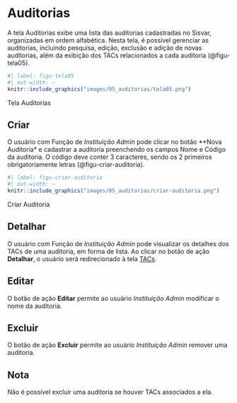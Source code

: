 # Auditorias {#sec-auditorias}
A tela Auditorias exibe uma lista das auditorias cadastradas no Sisvar, organizadas em ordem alfabética. Nesta tela, é possível gerenciar as auditorias, incluindo pesquisa, edição, exclusão e adição de novas auditorias, além da  exibição dos TACs relacionados a cada auditoria (@figu-tela05).

::: {#figu-tela05}
```r
#| label: figu-tela05
#| out-width: ~
knitr::include_graphics("images/05_auditorias/tela05.png")
```
Tela Auditorias
:::

## Criar
O usuário com Função de *Instituição Admin* pode clicar no botão **Nova Auditoria* e cadastrar a auditoria preenchendo os campos Nome e Código da auditoria. O código deve conter 3 caracteres, sendo os 2 primeiros obrigatoriamente letras (@figu-criar-auditoria).

::: {#figu-criar-auditoria}
```r
#| label: figu-criar-auditoria
#| out-width: ~
knitr::include_graphics("images/05_auditorias/criar-auditoria.png")
```
Criar Auditoria
:::

## Detalhar
O usuário com Função de *Instituição Admin* pode visualizar os detalhes dos TACs de uma auditoria, em forma de lista. Ao clicar no botão de ação **Detalhar**, o usuário será redirecionado à tela [TACs](#sec-tacs).

## Editar
O botão de ação **Editar** permite ao usuário *Instituição Admin* modificar o nome da auditoria.

## Excluir
O botão de ação **Excluir** permite ao usuário *Instituição Admin* remover uma auditoria.

:::callout-note
## Nota
Não é possível excluir uma auditoria se houver TACs associados a ela.
:::
